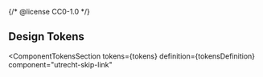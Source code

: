 {/* @license CC0-1.0 */}


<Meta id="css-skip-link--tokens" title="CSS Component/Skip link/Design Tokens" />

## Design Tokens

<ComponentTokensSection
  tokens={tokens}
  definition={tokensDefinition}
  component="utrecht-skip-link"
></ComponentTokensSection>
